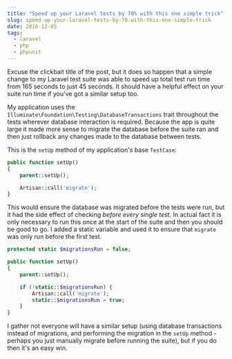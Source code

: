 ```yaml
---
title: "Speed up your Laravel tests by 70% with this one simple trick"
slug: speed-up-your-laravel-tests-by-70-with-this-one-simple-trick
date: 2016-12-05
tags:
  - laravel
  - php
  - phpunit
---
```


Excuse the clickbait title of the post, but it does so happen that a simple change to my Laravel test suite was able to speed up total test run time from 165 seconds to just 45 seconds. It should have a helpful effect on your suite run time if you've got a similar setup too.

My application uses the `Illuminate\Foundation\Testing\DatabaseTransactions` trait throughout the tests wherever database interaction is required. Because the app is quite large it made more sense to migrate the database before the suite ran and then just rollback any changes made to the database between tests.

This is the `setUp` method of my application's base `TestCase`:

```php
public function setUp()
{
    parent::setUp();

    Artisan::call('migrate');
}
```

This would ensure the database was migrated before the tests were run, but it had the side effect of checking _before every single test_. In actual fact it is only necessary to run this once at the start of the suite and then you should be good to go. I added a static variable and used it to ensure that `migrate` was only run before the first test.

```php
protected static $migrationsRun = false;

public function setUp()
{
    parent::setUp();

    if (!static::$migrationsRun) {
        Artisan::call('migrate');
        static::$migrationsRun = true;
    }
}
```

I gather not everyone will have a similar setup (using database transactions instead of migrations, and performing the migration in the `setUp` method - perhaps you just manually migrate before running the suite), but if you do then it's an easy win.
